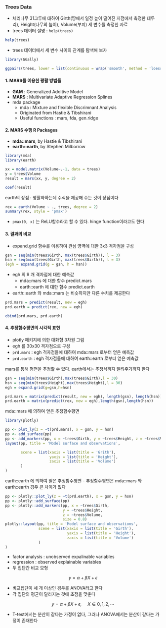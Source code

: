 ### Trees Data

- 체리나무 31그루에 대하여 Girth(땅에서 일정 높이 떨어진 지점에서 측정한 테두리), Height(나무의 높이), Volume(부피) 세 변수를 측정한 자료
- trees 데이터 설명 : `help(trees)`
```r
help(trees)
```
- trees 데이터에서 세 변수 사이의 관계를 탐색해 보자
```r
library(GGally)

ggpairs(trees, lower = list(continuous = wrap('smooth', method = 'loess', col = 'red')))
```
#### 1. MARS를 이용한 평활 방법들
- **GAM** : Generalized Additive Model
- **MARS** : Multivariate Adaptive Regression Splines
- mda package
  - mda : Mixture and flexible Discrimnant Analysis
  - Originated from Hastie & Tibshirani
  - Useful functions : mars, fda, gen.ridge

#### 2. MARS 수행 R Packages
- **mda::mars**, by Hastie & Tibshirani
- **earth::earth**, by Stephen Milborrow
```r
library(mda)
library(earth)

xx = model.matrix(Volume~.-1, data = trees)
y = trees$Volume
result = mars(xx, y, degree = 2)

coef(result)
```
earth의 장점 : 평활화하는데 수식을 제공해 주는 것이 장점이다
```r
rex = earth(Volume ~ ., trees, degree = 2)
summary(rex, style = 'pmax')
```
- `pmax(0, x)` 는 ReLU함수라고 할 수 있다. hinge function이라고도 한다

#### 3. 결과의 비교

- expand.grid 함수를 이용하여 관심 영역에 대한 3x3 격자점을 구성
```r
gsn = seq(min(trees$Girth, max(trees$Girth)), l = 3)
hsn = seq(min(trees$Girth, max(trees$Girth)), l = 3)
(egh = expand.grid(g = gsn, h = hsn))
```
- egh 의 9 개 격자점에 대한 예측값
  - mda::mars 에 대한 함수 predict.mars
  - earth::earth 에 대한 함수 predict.earth
- earth::earth 와 mda::mars 는 비슷하지만 다른 수치를 제공한다
```r
prd.mars = predict(result, new = egh)
prd.earth = predict(rex, new = egh)

cbind(prd.mars, prd.earth)
```
#### 4. 추정함수평면의 시각적 표현
- plotly 패키지에 의한 대화형 3차원 그림
- egh 를 30x30 격자점으로 구성
- `prd.mars` : egh 격자점들에 대하여 mda::mars 로부터 얻은 예측값
- `prd.earth` : egh 격자점들에 대하여 earth::earth 로부터 얻은 예측값

mars를 통해 평면을 추정할 수 있다. earth에서는 추정식까지 알려주기까지 한다
```r
gsn = seq(min(trees$Girth),max(trees$Girth),l = 30)
hsn = seq(min(trees$Height),max(trees$Height),l = 30)
egh = expand.grid(g=gsn,h=hsn)

prd.mars = matrix(predict(result, new = egh), length(gsn), length(hsn))
prd.earth = matrix(predict(rex, new = egh),length(gsn),length(hsn))
```
mda::mars 에 의하여 얻은 추정함수평면
```r
library(plotly)

pp <- plot_ly(z = ~t(prd.mars), x = gsn, y = hsn)
pp <- add_surface(pp)
pp <- add_markers(pp, x = ~trees$Girth, y = ~trees$Height, z = ~trees$Volume, size = 0.8)
layout(pp, title = 'Model surface and observations',

       scene = list(xaxis = list(title = 'Grith'),
                    yaxis = list(title = 'Height'),
                    zaxis = list(title = 'Volume')
       )
)
```
earth::earth 에 의하여 얻은 추정함수평면
- 추정함수평면은 mda::mars 와 earth::earth 경우 큰 차이가 없다
```r
pp <- plotly::plot_ly(z = ~t(prd.earth), x = gsn, y = hsn)
pp <- plotly::add_surface(pp)
pp <- plotly::add_markers(pp, x = ~trees$Girth,
                          y = ~trees$Height,
                          z = ~trees$Volume,
                          size = 0.8)
plotly::layout(pp, title = 'Model surface and observations',
               scene = list(xaxis = list(title = 'Girth'),
                            yaxis = list(title = 'Height'),
                            zaxis = list(title = 'Volume')
               )
)
```
- factor analysis : unobserved expalinable variables
- regression : observed explainable variables
- 두 집단간 비교 모형

$$y = \alpha + \beta X + \epsilon$$

- 비교집단이 세 개 이상인 경우를 ANOVA라고 한다
- 각 집단의 평균이 달라지는 것에 초점을 맞춘다

$$y = \alpha + \beta X + \epsilon, ~~~~~ X \in {0,1,2,\cdots}$$

- T-test에서는 분산이 같다는 가정이 없다, 그러나 ANOVA에서는 분산이 같다는 가정이 존재한다